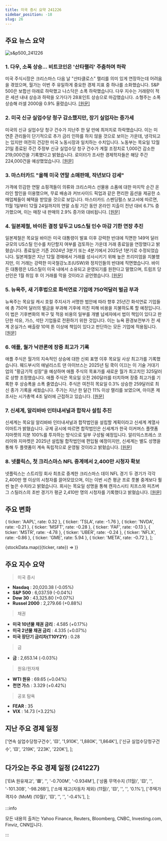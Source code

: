 ```yaml
---
title: 미국 증시 요약 241226
sidebar_position: -18
slug: 26
---
```


## 주요 뉴스 요약

![s&p500_241226](/map/241226.png)

### 1. **다우, 소폭 상승... 비트코인은 '산타랠리' 주춤하며 하락**

미국 주식시장은 크리스마스 다음 날 "산타클로스" 랠리를 의미 있게 연장하는데 어려움을 겪었으며, 월가는 이번 주 유일하게 중요한 경제 지표 중 하나를 소화했습니다. S&P 500은 보합선 아래로 하락했고 나스닥은 소폭 하락했습니다. 다우 지수는 거래량이 적은 세션 내내 상승과 하락을 오가다가 28포인트 상승으로 마감했습니다. 소형주는 소폭 상승해 러셀 2000을 0.9% 올렸습니다. [[원문]](https://finance.yahoo.com/news/live/stock-market-today-dow-ekes-out-gains-bitcoin-slumps-as-santa-claus-rally-takes-a-pause-175235354.html)

### 2. **미국 신규 실업수당 청구 감소했지만, 장기 실업자는 증가세**

미국의 신규 실업수당 청구 건수가 지난주 한 달 만에 최저치로 하락했습니다. 이는 미 연준 관리들이 단기적으로 추가 금리 인하를 하지 않을 것으로 보이는 가운데, 냉각되고는 있지만 여전히 건강한 미국 노동시장과 일치하는 수치입니다. 노동부는 목요일 12월 21일 종료된 주간 주정부 신규 실업수당 청구 건수가 계절 조정치로 1,000건 감소한 219,000건을 기록했다고 밝혔습니다. 로이터가 조사한 경제학자들은 해당 주간 224,000건을 예상했었습니다. [[원문]](https://www.reuters.com/markets/us/us-weekly-jobless-claims-fall-slightly-2024-12-26/)

### 3. **마스터카드 "올해 미국 연말 소매판매, 작년보다 강세"**

가격에 민감한 연말 쇼핑객들이 의류와 크리스마스 선물용 소품에 대한 마지막 순간 온라인 할인을 이용했으며, 무료 배송과 커브사이드 픽업과 같은 편리한 옵션을 제공한 소매업체들이 혜택을 받았을 것으로 보입니다. 마스터카드 스펜딩펄스 보고서에 따르면, 11월 1일부터 12월 24일까지의 연말 쇼핑 기간 동안 온라인 지출이 전년 대비 6.7% 증가했으며, 이는 매장 내 판매의 2.9% 증가와 대비됩니다. [[원문]](https://www.reuters.com/markets/us/us-holiday-retail-sales-come-above-forecast-mastercard-says-2024-12-26/)

### 4. **일본제철, 바이든 결정 앞두고 US스틸 인수 마감 기한 연장 추진**

일본제철은 목요일 바이든 미국 대통령이 발표 이후 강력한 반대에 직면한 149억 달러 규모의 US스틸 인수를 차단할지 여부를 검토하는 가운데 거래 종료일을 연장했다고 밝혔습니다. 종료일은 기존 2024년 3분기 또는 4분기에서 2025년 1분기로 수정되었습니다. 일본제철은 지난 12월 경매에서 거래를 성사시키기 위해 높은 프리미엄을 지불했지만, 이 거래는 강력한 미국철강노조(USW)와 정치인들의 반대에 직면했습니다. 바이든 대통령은 US스틸이 미국 내에서 소유되고 운영되기를 원한다고 말했으며, 트럼프 당선인은 1월 취임 후 이 거래를 막을 것이라고 공언했습니다. [[원문]](https://www.reuters.com/markets/deals/japans-nippon-steel-revises-closing-date-us-steel-acquisition-2024-12-26/)

### 5. **뉴욕주, 새 기후법으로 화석연료 기업에 750억달러 벌금 부과**

뉴욕주는 목요일 캐시 호컬 주지사가 서명한 법안에 따라 향후 25년간 화석연료 기업들에 총 750억 달러의 벌금을 부과해 기후에 끼친 피해 비용을 지불하도록 할 예정입니다. 이 법은 기후변화의 복구 및 적응 비용의 일부를 개별 납세자에서 법이 책임이 있다고 판단한 석유, 가스, 석탄 기업들로 전환하기 위한 것입니다. 이는 뉴욕 환경보전부가 전 세계 온실가스 배출량 10억 톤 이상에 책임이 있다고 판단하는 모든 기업에 적용됩니다. [[원문]](https://www.reuters.com/sustainability/new-york-fine-fossil-fuel-companies-75-billion-under-new-climate-law-2024-12-26/)

### 6. **애플, 월가 낙관론에 장중 최고가 기록**

애플 주식은 월가의 지속적인 상승에 대한 신뢰 표명 이후 목요일 사상 최고가를 기록했습니다. 웨드부시의 애널리스트 댄 아이브스는 2025년 팀 쿡이 이끄는 이 기술 거대기업의 "황금기적 성장"을 예상하며 애플 주식의 목표가를 새로운 월가 최고치인 325달러로 상향 조정했습니다. 애플 주식은 목요일 오전 260달러를 터치하며 장중 최고가를 기록한 후 상승폭을 소폭 줄였습니다. 주식은 여전히 목요일 0.3% 상승한 259달러로 최신 종가 기록을 세웠습니다. 주가는 지난 한 달간 11% 이상 랠리를 보였으며, 아이폰 제조사는 시가총액 4조 달러에 근접하고 있습니다. [[원문]](https://finance.yahoo.com/news/apple-stock-touches-intraday-high-after-nod-of-confidence-from-wall-street-154221679.html)

### 7. **신세계, 알리바바 인터내셔널과 합작사 설립 추진**

신세계는 목요일 알리바바 인터내셔널과 합작법인을 설립할 계획이라고 신세계 계열사 이마트가 밝혔습니다. 규제 공시에 따르면 합작법인은 신세계가 한국 이커머스 플랫폼 지마켓의 지분 100%를 투자하는 방식으로 일부 구성될 예정입니다. 알리익스프레스 코리아와 지마켓은 2025년 설립될 합작법인에 편입될 예정이지만, 신세계는 별도 성명을 통해 두 플랫폼이 계속 독립적으로 운영될 것이라고 밝혔습니다. [[원문]](https://www.reuters.com/markets/deals/south-koreas-shinsegae-set-up-joint-venture-with-alibaba-international-2024-12-26/)

### 8. **넷플릭스, 첫 크리스마스 NFL 중계에서 2,400만 시청자 확보**

넷플릭스는 스트리밍 회사 최초로 중계한 크리스마스 데이 NFL 경기 두 경기가 각각 2,400만 명 이상의 시청자를 끌어모았으며, 이는 이번 시즌 평균 프로 풋볼 중계보다 훨씬 높은 수치라고 밝혔습니다. 회사는 목요일 성명을 통해 캔자스시티 치프스와 피츠버그 스틸러스의 초반 경기가 평균 2,410만 명의 시청자를 기록했다고 밝혔습니다. [[원문]](https://www.bloomberg.com/news/articles/2024-12-26/netflix-attracts-24-million-viewers-to-first-christmas-nfl-games?srnd=homepage-asia)

## 주요 변화

  { ticker: 'AAPL', rate: 0.32 },
  { ticker: 'TSLA', rate: -1.76 },
  { ticker: 'NVDA', rate: -0.21 },
  { ticker: 'MSFT', rate: -0.28 },
  { ticker: 'FAF', rate: -0.13 },
  { ticker: 'MSTR', rate: -4.78 },
  { ticker: 'UBER', rate: -0.24 },
  { ticker: 'NFLX', rate: -0.86 },
  { ticker: 'GME', rate: 5.94 },
  { ticker: 'META', rate: -0.72 },
];

{stockData.map(({ticker, rate}) => <StockCardMini key={ticker} ticker={ticker} rate={rate}></StockCardMini>)}

## 주요 지수 요약

> 미국 증시

- **Nasdaq** : 20,020.38 (-0.05%)
- **S&P 500** : 6,037.59 (-0.04%)
- **Dow 30** : 43,325.80 (+0.07%)
- **Russel 2000** : 2,279.66 (+0.88%)

> 채권

- **미국 10년물 채권 금리** : 4.585 (+0.17%)
- **미국 2년물 채권 금리** : 4.335 (+0.07%)
- **미국 장단기 금리차(T10Y2Y)** : 0.28

> 금

- **금** : 2,653.14 (-0.03%)

> 원유/원자재

- **WTI 원유** : 69.65 (+0.04%)
- **천연 가스** : 3.329 (+0.42%)

> 공포 탐욕

- **FEAR** : 35
- **VIX** : 14.73 (+3.22%)

## 지난 주요 경제 일정

  ['연속 실업수당청구건수', '🟨', '1,910K', '1,880K', '1,864K'],
  ['신규 실업수당청구건수', '🟨', '219K', '223K', '220K'],
];

<EconomicCalendar data={eventsData} />

## 다가오는 주요 경제 일정 (241227)

  ['EIA 원유재고', '🟥', '', '-0.700M', '-0.934M'],
  ['상품 무역수지 (11월)', '🟨', '', '-101.30B', '-98.26B'],
  ['소매 재고(자동차 제외) (11월)', '🟨', '', '', '0.1%'],
  ['주택가격지수 (MoM) (10월)', '🟨', '', '', '-0.4%'],
];

<EconomicCalendar data={nextEventsData} />

:::info

모든 내용의 출처는 Yahoo Finance, Reuters, Bloomberg, CNBC, Investing.com, Finviz, CNN입니다.

:::
